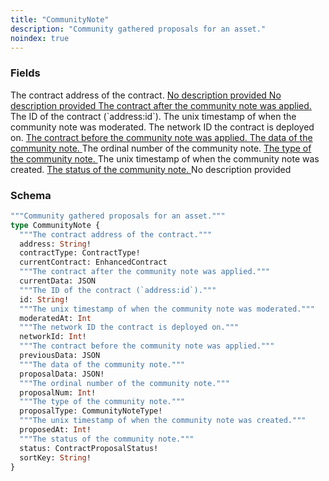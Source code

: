 ```yaml
---
title: "CommunityNote"
description: "Community gathered proposals for an asset."
noindex: true
---
```


### Fields

<ResponseField name="address" type="String!" required>
  The contract address of the contract.
</ResponseField>

<a href="/api-reference/types/contracttype">
  <ResponseField name="contractType" type="ContractType!" required>
    No description provided
  </ResponseField>
</a>

<a href="/api-reference/types/enhancedcontract">
  <ResponseField name="currentContract" type="EnhancedContract">
    No description provided
  </ResponseField>
</a>

<a href="/api-reference/types/json">
  <ResponseField name="currentData" type="JSON">
    The contract after the community note was applied.
  </ResponseField>
</a>

<ResponseField name="id" type="String!" required>
  The ID of the contract (`address:id`).
</ResponseField>

<ResponseField name="moderatedAt" type="Int">
  The unix timestamp of when the community note was moderated.
</ResponseField>

<ResponseField name="networkId" type="Int!" required>
  The network ID the contract is deployed on.
</ResponseField>

<a href="/api-reference/types/json">
  <ResponseField name="previousData" type="JSON">
    The contract before the community note was applied.
  </ResponseField>
</a>

<a href="/api-reference/types/json">
  <ResponseField name="proposalData" type="JSON!" required>
    The data of the community note.
  </ResponseField>
</a>

<ResponseField name="proposalNum" type="Int!" required>
  The ordinal number of the community note.
</ResponseField>

<a href="/api-reference/types/communitynotetype">
  <ResponseField name="proposalType" type="CommunityNoteType!" required>
    The type of the community note.
  </ResponseField>
</a>

<ResponseField name="proposedAt" type="Int!" required>
  The unix timestamp of when the community note was created.
</ResponseField>

<a href="/api-reference/types/contractproposalstatus">
  <ResponseField name="status" type="ContractProposalStatus!" required>
    The status of the community note.
  </ResponseField>
</a>

<ResponseField name="sortKey" type="String!" required>
  No description provided
</ResponseField>

### Schema


```graphql 
"""Community gathered proposals for an asset."""
type CommunityNote {
  """The contract address of the contract."""
  address: String!
  contractType: ContractType!
  currentContract: EnhancedContract
  """The contract after the community note was applied."""
  currentData: JSON
  """The ID of the contract (`address:id`)."""
  id: String!
  """The unix timestamp of when the community note was moderated."""
  moderatedAt: Int
  """The network ID the contract is deployed on."""
  networkId: Int!
  """The contract before the community note was applied."""
  previousData: JSON
  """The data of the community note."""
  proposalData: JSON!
  """The ordinal number of the community note."""
  proposalNum: Int!
  """The type of the community note."""
  proposalType: CommunityNoteType!
  """The unix timestamp of when the community note was created."""
  proposedAt: Int!
  """The status of the community note."""
  status: ContractProposalStatus!
  sortKey: String!
}
```
